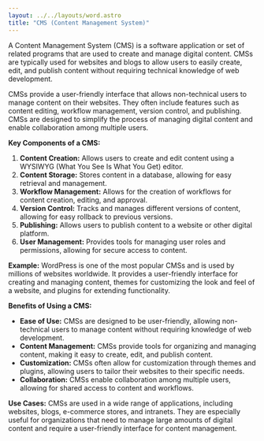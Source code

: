 ```yaml
---
layout: ../../layouts/word.astro
title: "CMS (Content Management System)"
---
```

A Content Management System (CMS) is a software application or set of related programs that are used to create and manage digital content. CMSs are typically used for websites and blogs to allow users to easily create, edit, and publish content without requiring technical knowledge of web development.

CMSs provide a user-friendly interface that allows non-technical users to manage content on their websites. They often include features such as content editing, workflow management, version control, and publishing. CMSs are designed to simplify the process of managing digital content and enable collaboration among multiple users.

**Key Components of a CMS:**
1. **Content Creation:** Allows users to create and edit content using a WYSIWYG (What You See Is What You Get) editor.
2. **Content Storage:** Stores content in a database, allowing for easy retrieval and management.
3. **Workflow Management:** Allows for the creation of workflows for content creation, editing, and approval.
4. **Version Control:** Tracks and manages different versions of content, allowing for easy rollback to previous versions.
5. **Publishing:** Allows users to publish content to a website or other digital platform.
6. **User Management:** Provides tools for managing user roles and permissions, allowing for secure access to content.

**Example:**
WordPress is one of the most popular CMSs and is used by millions of websites worldwide. It provides a user-friendly interface for creating and managing content, themes for customizing the look and feel of a website, and plugins for extending functionality.

**Benefits of Using a CMS:**
- **Ease of Use:** CMSs are designed to be user-friendly, allowing non-technical users to manage content without requiring knowledge of web development.
- **Content Management:** CMSs provide tools for organizing and managing content, making it easy to create, edit, and publish content.
- **Customization:** CMSs often allow for customization through themes and plugins, allowing users to tailor their websites to their specific needs.
- **Collaboration:** CMSs enable collaboration among multiple users, allowing for shared access to content and workflows.

**Use Cases:**
CMSs are used in a wide range of applications, including websites, blogs, e-commerce stores, and intranets. They are especially useful for organizations that need to manage large amounts of digital content and require a user-friendly interface for content management.